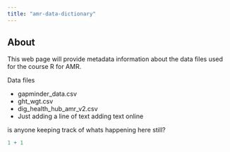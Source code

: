 ```yaml
---
title: "amr-data-dictionary"
---
```


## About

This web page will provide metadata information about the data files used for the course R for AMR.

Data files

-   gapminder_data.csv
-   ght_wgt.csv
-   dig_health_hub_amr_v2.csv
-   Just adding a line of text
adding text online

is anyone keeping track of whats happening here still?
```r
1 + 1
```
